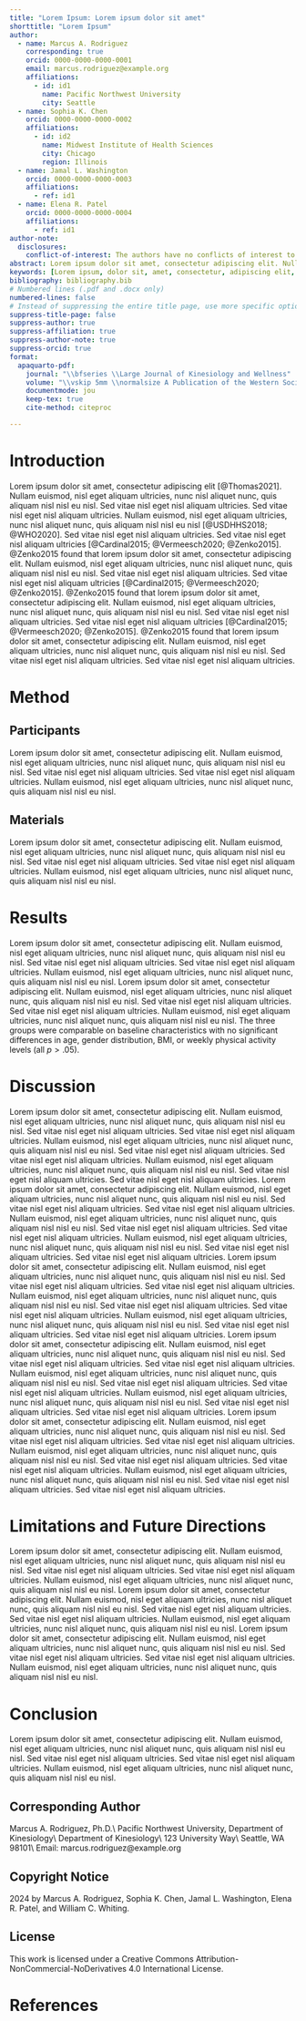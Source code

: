 ```yaml
---
title: "Lorem Ipsum: Lorem ipsum dolor sit amet"
shorttitle: "Lorem Ipsum"
author:
  - name: Marcus A. Rodriguez
    corresponding: true
    orcid: 0000-0000-0000-0001
    email: marcus.rodriguez@example.org
    affiliations:
      - id: id1
        name: Pacific Northwest University
        city: Seattle
  - name: Sophia K. Chen
    orcid: 0000-0000-0000-0002
    affiliations:
      - id: id2
        name: Midwest Institute of Health Sciences
        city: Chicago
        region: Illinois
  - name: Jamal L. Washington
    orcid: 0000-0000-0000-0003
    affiliations:
      - ref: id1
  - name: Elena R. Patel
    orcid: 0000-0000-0000-0004
    affiliations:
      - ref: id1
author-note:
  disclosures:
    conflict-of-interest: The authors have no conflicts of interest to disclose.
abstract: Lorem ipsum dolor sit amet, consectetur adipiscing elit. Nullam euismod, nisl eget aliquam ultricies, nunc nisl aliquet nunc, quis aliquam nisl nisl eu nisl. Sed vitae nisl eget nisl aliquam ultricies. Sed vitae nisl eget nisl aliquam ultricies. Nullam euismod, nisl eget aliquam ultricies, nunc nisl aliquet nunc, quis aliquam nisl nisl eu nisl. Sed vitae nisl eget nisl aliquam ultricies. Sed vitae nisl eget nisl aliquam ultricies. Nullam euismod, nisl eget aliquam ultricies, nunc nisl aliquet nunc, quis aliquam nisl nisl eu nisl. Sed vitae nisl eget nisl aliquam ultricies. Sed vitae nisl eget nisl aliquam ultricies.
keywords: [Lorem ipsum, dolor sit, amet, consectetur, adipiscing elit, RE-AIM]
bibliography: bibliography.bib
# Numbered lines (.pdf and .docx only)
numbered-lines: false
# Instead of suppressing the entire title page, use more specific options
suppress-title-page: false
suppress-author: true
suppress-affiliation: true
suppress-author-note: true
suppress-orcid: true
format:
  apaquarto-pdf:
    journal: "\\bfseries \\Large Journal of Kinesiology and Wellness"
    volume: "\\vskip 5mm \\normalsize A Publication of the Western Society for Kinesiology and Wellness\\newline Volume 13, Number 1, Pages 1-12, 2024\\newline ISSN# 2332-4503"
    documentmode: jou
    keep-tex: true
    cite-method: citeproc

---
```


# Introduction

Lorem ipsum dolor sit amet, consectetur adipiscing elit [@Thomas2021]. Nullam euismod, nisl eget aliquam ultricies, nunc nisl aliquet nunc, quis aliquam nisl nisl eu nisl. Sed vitae nisl eget nisl aliquam ultricies. Sed vitae nisl eget nisl aliquam ultricies. Nullam euismod, nisl eget aliquam ultricies, nunc nisl aliquet nunc, quis aliquam nisl nisl eu nisl [@USDHHS2018; @WHO2020]. Sed vitae nisl eget nisl aliquam ultricies. Sed vitae nisl eget nisl aliquam ultricies [@Cardinal2015; @Vermeesch2020; @Zenko2015]. @Zenko2015 found that lorem ipsum dolor sit amet, consectetur adipiscing elit. Nullam euismod, nisl eget aliquam ultricies, nunc nisl aliquet nunc, quis aliquam nisl nisl eu nisl. Sed vitae nisl eget nisl aliquam ultricies. Sed vitae nisl eget nisl aliquam ultricies [@Cardinal2015; @Vermeesch2020; @Zenko2015]. @Zenko2015 found that lorem ipsum dolor sit amet, consectetur adipiscing elit. Nullam euismod, nisl eget aliquam ultricies, nunc nisl aliquet nunc, quis aliquam nisl nisl eu nisl. Sed vitae nisl eget nisl aliquam ultricies. Sed vitae nisl eget nisl aliquam ultricies [@Cardinal2015; @Vermeesch2020; @Zenko2015]. @Zenko2015 found that lorem ipsum dolor sit amet, consectetur adipiscing elit. Nullam euismod, nisl eget aliquam ultricies, nunc nisl aliquet nunc, quis aliquam nisl nisl eu nisl. Sed vitae nisl eget nisl aliquam ultricies. Sed vitae nisl eget nisl aliquam ultricies.

# Method

## Participants

Lorem ipsum dolor sit amet, consectetur adipiscing elit. Nullam euismod, nisl eget aliquam ultricies, nunc nisl aliquet nunc, quis aliquam nisl nisl eu nisl. Sed vitae nisl eget nisl aliquam ultricies. Sed vitae nisl eget nisl aliquam ultricies. Nullam euismod, nisl eget aliquam ultricies, nunc nisl aliquet nunc, quis aliquam nisl nisl eu nisl.

## Materials

Lorem ipsum dolor sit amet, consectetur adipiscing elit. Nullam euismod, nisl eget aliquam ultricies, nunc nisl aliquet nunc, quis aliquam nisl nisl eu nisl. Sed vitae nisl eget nisl aliquam ultricies. Sed vitae nisl eget nisl aliquam ultricies. Nullam euismod, nisl eget aliquam ultricies, nunc nisl aliquet nunc, quis aliquam nisl nisl eu nisl.

# Results

Lorem ipsum dolor sit amet, consectetur adipiscing elit. Nullam euismod, nisl eget aliquam ultricies, nunc nisl aliquet nunc, quis aliquam nisl nisl eu nisl. Sed vitae nisl eget nisl aliquam ultricies. Sed vitae nisl eget nisl aliquam ultricies. Nullam euismod, nisl eget aliquam ultricies, nunc nisl aliquet nunc, quis aliquam nisl nisl eu nisl.
Lorem ipsum dolor sit amet, consectetur adipiscing elit. Nullam euismod, nisl eget aliquam ultricies, nunc nisl aliquet nunc, quis aliquam nisl nisl eu nisl. Sed vitae nisl eget nisl aliquam ultricies. Sed vitae nisl eget nisl aliquam ultricies. Nullam euismod, nisl eget aliquam ultricies, nunc nisl aliquet nunc, quis aliquam nisl nisl eu nisl.
The three groups were comparable on baseline characteristics with no significant differences in age, gender distribution, BMI, or weekly physical activity levels (all $p > .05$).

# Discussion

Lorem ipsum dolor sit amet, consectetur adipiscing elit. Nullam euismod, nisl eget aliquam ultricies, nunc nisl aliquet nunc, quis aliquam nisl nisl eu nisl. Sed vitae nisl eget nisl aliquam ultricies. Sed vitae nisl eget nisl aliquam ultricies. Nullam euismod, nisl eget aliquam ultricies, nunc nisl aliquet nunc, quis aliquam nisl nisl eu nisl. Sed vitae nisl eget nisl aliquam ultricies. Sed vitae nisl eget nisl aliquam ultricies. Nullam euismod, nisl eget aliquam ultricies, nunc nisl aliquet nunc, quis aliquam nisl nisl eu nisl. Sed vitae nisl eget nisl aliquam ultricies. Sed vitae nisl eget nisl aliquam ultricies.
Lorem ipsum dolor sit amet, consectetur adipiscing elit. Nullam euismod, nisl eget aliquam ultricies, nunc nisl aliquet nunc, quis aliquam nisl nisl eu nisl. Sed vitae nisl eget nisl aliquam ultricies. Sed vitae nisl eget nisl aliquam ultricies. Nullam euismod, nisl eget aliquam ultricies, nunc nisl aliquet nunc, quis aliquam nisl nisl eu nisl. Sed vitae nisl eget nisl aliquam ultricies. Sed vitae nisl eget nisl aliquam ultricies. Nullam euismod, nisl eget aliquam ultricies, nunc nisl aliquet nunc, quis aliquam nisl nisl eu nisl. Sed vitae nisl eget nisl aliquam ultricies. Sed vitae nisl eget nisl aliquam ultricies.
Lorem ipsum dolor sit amet, consectetur adipiscing elit. Nullam euismod, nisl eget aliquam ultricies, nunc nisl aliquet nunc, quis aliquam nisl nisl eu nisl. Sed vitae nisl eget nisl aliquam ultricies. Sed vitae nisl eget nisl aliquam ultricies. Nullam euismod, nisl eget aliquam ultricies, nunc nisl aliquet nunc, quis aliquam nisl nisl eu nisl. Sed vitae nisl eget nisl aliquam ultricies. Sed vitae nisl eget nisl aliquam ultricies. Nullam euismod, nisl eget aliquam ultricies, nunc nisl aliquet nunc, quis aliquam nisl nisl eu nisl. Sed vitae nisl eget nisl aliquam ultricies. Sed vitae nisl eget nisl aliquam ultricies.
Lorem ipsum dolor sit amet, consectetur adipiscing elit. Nullam euismod, nisl eget aliquam ultricies, nunc nisl aliquet nunc, quis aliquam nisl nisl eu nisl. Sed vitae nisl eget nisl aliquam ultricies. Sed vitae nisl eget nisl aliquam ultricies. Nullam euismod, nisl eget aliquam ultricies, nunc nisl aliquet nunc, quis aliquam nisl nisl eu nisl. Sed vitae nisl eget nisl aliquam ultricies. Sed vitae nisl eget nisl aliquam ultricies. Nullam euismod, nisl eget aliquam ultricies, nunc nisl aliquet nunc, quis aliquam nisl nisl eu nisl. Sed vitae nisl eget nisl aliquam ultricies. Sed vitae nisl eget nisl aliquam ultricies.
Lorem ipsum dolor sit amet, consectetur adipiscing elit. Nullam euismod, nisl eget aliquam ultricies, nunc nisl aliquet nunc, quis aliquam nisl nisl eu nisl. Sed vitae nisl eget nisl aliquam ultricies. Sed vitae nisl eget nisl aliquam ultricies. Nullam euismod, nisl eget aliquam ultricies, nunc nisl aliquet nunc, quis aliquam nisl nisl eu nisl. Sed vitae nisl eget nisl aliquam ultricies. Sed vitae nisl eget nisl aliquam ultricies. Nullam euismod, nisl eget aliquam ultricies, nunc nisl aliquet nunc, quis aliquam nisl nisl eu nisl. Sed vitae nisl eget nisl aliquam ultricies. Sed vitae nisl eget nisl aliquam ultricies.

# Limitations and Future Directions

Lorem ipsum dolor sit amet, consectetur adipiscing elit. Nullam euismod, nisl eget aliquam ultricies, nunc nisl aliquet nunc, quis aliquam nisl nisl eu nisl. Sed vitae nisl eget nisl aliquam ultricies. Sed vitae nisl eget nisl aliquam ultricies. Nullam euismod, nisl eget aliquam ultricies, nunc nisl aliquet nunc, quis aliquam nisl nisl eu nisl.
Lorem ipsum dolor sit amet, consectetur adipiscing elit. Nullam euismod, nisl eget aliquam ultricies, nunc nisl aliquet nunc, quis aliquam nisl nisl eu nisl. Sed vitae nisl eget nisl aliquam ultricies. Sed vitae nisl eget nisl aliquam ultricies. Nullam euismod, nisl eget aliquam ultricies, nunc nisl aliquet nunc, quis aliquam nisl nisl eu nisl.
Lorem ipsum dolor sit amet, consectetur adipiscing elit. Nullam euismod, nisl eget aliquam ultricies, nunc nisl aliquet nunc, quis aliquam nisl nisl eu nisl. Sed vitae nisl eget nisl aliquam ultricies. Sed vitae nisl eget nisl aliquam ultricies. Nullam euismod, nisl eget aliquam ultricies, nunc nisl aliquet nunc, quis aliquam nisl nisl eu nisl.

# Conclusion

Lorem ipsum dolor sit amet, consectetur adipiscing elit. Nullam euismod, nisl eget aliquam ultricies, nunc nisl aliquet nunc, quis aliquam nisl nisl eu nisl. Sed vitae nisl eget nisl aliquam ultricies. Sed vitae nisl eget nisl aliquam ultricies. Nullam euismod, nisl eget aliquam ultricies, nunc nisl aliquet nunc, quis aliquam nisl nisl eu nisl.

## Corresponding Author

Marcus A. Rodriguez, Ph.D.\\
Pacific Northwest University, Department of Kinesiology\\
Department of Kinesiology\\
123 University Way\\
Seattle, WA 98101\\
Email: marcus.rodriguez@example.org

## Copyright Notice

\copyright 2024 by Marcus A. Rodriguez, Sophia K. Chen, Jamal L. Washington, Elena R. Patel, and William C. Whiting.

## License

\textbf{CC BY-NC-ND 4.0}

This work is licensed under a Creative Commons Attribution-NonCommercial-NoDerivatives 4.0 International License.

# References

::: {#refs}
:::